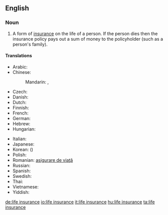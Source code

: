 ==English==
{{wikipedia}}
===Noun===
{{en-noun|sg=[[life]] [[insurance]]|-|s}}

# {{context|insurance}} A form of [[insurance]] on the life of a person. If the person dies then the insurance policy pays out a sum of money to the policyholder (such as a person's family).

====Translations====
{{trans-top|form of insurance}}
* Arabic: {{t|ar|تأمين على الحياة|m|tr=ta'miin 3ála al-Hayaa|sc=Arab}}
* Chinese:
*: Mandarin: {{t|zh|人壽保險|sc=Hani}}, {{t|zh|人寿保险|tr=rénshòu bǎoxiǎn|sc=Hani}}
* Czech: {{t|cs|životní pojištění|n}}
* Danish: {{t-|da|livsforsikring|c}}
* Dutch: {{t-|nl|levensverzekering|f}}
* Finnish: {{t|fi|henkivakuutus}}
* French: {{t|fr|assurance-vie|f}}
* German: {{t|de|Lebensversicherung|f}}
* Hebrew: {{t|he|ביטוח חיים|sc=Hebr}}
* Hungarian: {{t|hu|életbiztosítás}}
{{trans-mid}}
* Italian: {{t|it|assicurazione sulla vita|f}}
* Japanese: {{t|ja|生命保険|tr=せいめいほけん, seimei hoken|sc=Jpan}}
* Korean: {{t|ko|생명보험|tr=saengmyeong boheom|sc=Kore}} ({{t|ko|生命保險|sc=Kore}})
* Polish: {{t|pl|ubezpieczenie na życie|n}}
* Romanian: [[asigurare de viaţă]]
* Russian: {{t|ru|страхование жизни|n|tr=straxovánije žízni|sc=Cyrl}}
* Spanish: {{t|es|seguro de vida|m}}
* Swedish: {{t|sv|livförsäkring}}
* Thai: {{t|th|การประกันชีวิต|sc=Thai}}
* Vietnamese: {{t|vi|bảo hiểm nhân thọ}}
* Yiddish: {{t|yi|לעבן פארזיכערונג|sc=yi-Hebr}}
{{trans-bottom}}

[[de:life insurance]]
[[io:life insurance]]
[[it:life insurance]]
[[hu:life insurance]]
[[ta:life insurance]]